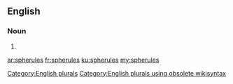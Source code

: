 ==English==

===Noun===
{{head|en}}

# {{plural of|spherule}}

[[Category:English plurals]][[Category:English plurals using obsolete wikisyntax]]

[[ar:spherules]]
[[fr:spherules]]
[[ku:spherules]]
[[my:spherules]]
